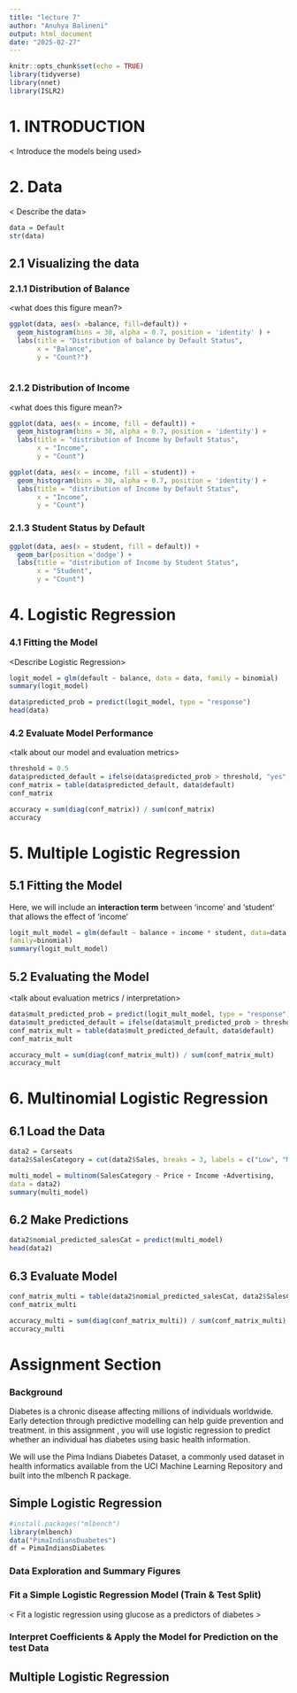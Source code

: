 ```yaml
---
title: "lecture 7"
author: "Anuhya Balineni"
output: html_document
date: "2025-02-27"
---
```


```r
knitr::opts_chunk$set(echo = TRUE)
library(tidyverse)
library(nnet)
library(ISLR2)
```

# 1. INTRODUCTION

\< Introduce the models being used\>

# 2. Data

\< Describe the data\>

```r
data = Default
str(data)
```

## 2.1 Visualizing the data

### 2.1.1 Distribution of Balance

\<what does this figure mean?\>

```r
ggplot(data, aes(x =balance, fill=default)) +
  geom_histogram(bins = 30, alpha = 0.7, position = 'identity' ) +
  labs(title = "Distribution of balance by Default Status",
       x = "Balance",
       y = "Count?")
 
```

### 2.1.2 Distribution of Income

\<what does this figure mean?\>

```r
ggplot(data, aes(x = income, fill = default)) +
  geom_histogram(bins = 30, alpha = 0.7, position = 'identity') +
  labs(title = "distribution of Income by Default Status",
       x = "Income",
       y = "Count")
```

```r
ggplot(data, aes(x = income, fill = student)) +
  geom_histogram(bins = 30, alpha = 0.7, position = 'identity') +
  labs(title = "distribution of Income by Default Status",
       x = "Income",
       y = "Count")
```

### 2.1.3 Student Status by Default

```r
ggplot(data, aes(x = student, fill = default)) +
  geom_bar(position ='dodge') +
  labs(title = "distribution of Income by Student Status",
       x = "Student",
       y = "Count")
```

# 4. Logistic Regression

### 4.1 Fitting the Model

\<Describe Logistic Regression\>

```r
logit_model = glm(default ~ balance, data = data, family = binomial)
summary(logit_model)
```

```r
data$predicted_prob = predict(logit_model, type = "response")
head(data)
```

### 4.2 Evaluate Model Performance

\<talk about our model and evaluation metrics\>

```r
threshold = 0.5
data$predicted_default = ifelse(data$predicted_prob > threshold, "yes", "No")
conf_matrix = table(data$predicted_default, data$default)
conf_matrix
```

```r
accuracy = sum(diag(conf_matrix)) / sum(conf_matrix)
accuracy
```

# 5. Multiple Logistic Regression

## 5.1 Fitting the Model

Here, we will include an **interaction term** between 'income' and 'student' that allows the effect of 'income'

```r
logit_mult_model = glm(default ~ balance + income * student, data=data, 
family=binomial)
summary(logit_mult_model)
```

## 5.2 Evaluating the Model

\<talk about evaluation metrics / interpretation\>

```r
data$mult_predicted_prob = predict(logit_mult_model, type = "response")
data$mult_predicted_default = ifelse(data$mult_predicted_prob > threshold, "Yes", "No")
conf_matrix_mult = table(data$mult_predicted_default, data$default)
conf_matrix_mult
```

```r
accuracy_mult = sum(diag(conf_matrix_mult)) / sum(conf_matrix_mult)
accuracy_mult
```

# 6. Multinomial Logistic Regression

## 6.1 Load the Data

```r
data2 = Carseats
data2$SalesCategory = cut(data2$Sales, breaks = 3, labels = c("Low", "Medium", "High"))
```

```r
multi_model = multinom(SalesCategory ~ Price + Income +Advertising,
data = data2)
summary(multi_model)
```

## 6.2 Make Predictions

```r
data2$nomial_predicted_salesCat = predict(multi_model)
head(data2)
```

## 6.3 Evaluate Model

```r
conf_matrix_multi = table(data2$nomial_predicted_salesCat, data2$SalesCategory)
conf_matrix_multi
```

```r
accuracy_multi = sum(diag(conf_matrix_multi)) / sum(conf_matrix_multi) 
accuracy_multi
```

# Assignment Section

### Background

Diabetes is a chronic disease affecting millions of individuals worldwide. Early detection through predictive modelling can help guide prevention and treatment. in this assignment , you will use logistic regression to predict whether an individual has diabetes using basic health information.

We will use the Pima Indians Diabetes Dataset, a commonly used dataset in health informatics available from the UCI Machine Learning Repository and built into the mlbench R package.

## Simple Logistic Regression

```r
#install.packages("mlbench")
library(mlbench)
data("PimaIndiansDuabetes")
df = PimaIndiansDiabetes
```

### Data Exploration and Summary Figures

### Fit a Simple Logistic Regression Model (Train & Test Split)

\< Fit a logistic regression using glucose as a predictors of diabetes \>

### Interpret Coefficients & Apply the Model for Prediction on the test Data

## Multiple Logistic Regression
